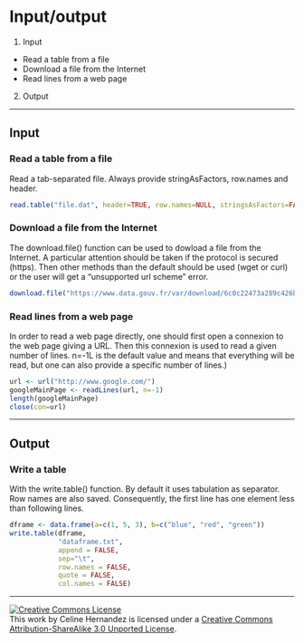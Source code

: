 Input/output
================================================================================

1. Input
 * Read a table from a file
 * Download a file from the Internet
 * Read lines from a web page
2. Output

--------------------------------------------------------------------------------

Input
--------------------------------------------------------------------------------

### Read a table from a file

Read a tab-separated file. Always provide stringAsFactors, row.names and header.

```r
read.table("file.dat", header=TRUE, row.names=NULL, stringsAsFactors=FALSE)
```


### Download a file from the Internet

The download.file() function can be used to dowload a file from the Internet. A particular attention should be taken if the protocol is secured (https). Then other methods than the default should be used (wget or curl) or the user will get a "unsupported url scheme" error.

```r
download.file("https://www.data.gouv.fr/var/download/6c0c22473a289c426bca9aecb9b6e21c.zip", destfile="~/produitsBiocides2011.csv", method="wget")
```

### Read lines from a web page

In order to read a web page directly, one should first open a connexion to the web page giving a URL. Then this connexion is used to read a given number of lines. n=-1L is the default value and means that everything will be read, but one can also provide a specific number of lines.)

```r
url <- url("http://www.google.com/")
googleMainPage <- readLines(url, n=-1)
length(googleMainPage)
close(con=url)
```

--------------------------------------------------------------------------------


Output
--------------------------------------------------------------------------------

### Write a table

With the write.table() function. By default it uses tabulation as separator. 
Row names are also saved. Consequently, the first line has one element less than following lines.

```r
dframe <- data.frame(a=c(1, 5, 3), b=c("blue", "red", "green"))
write.table(dframe, 
            "dataframe.txt", 
            append = FALSE, 
            sep="\t", 
            row.names = FALSE, 
            quote = FALSE, 
            col.names = FALSE)
```


--------------------------------------------------------------------------------

<a rel="license" href="http://creativecommons.org/licenses/by-sa/3.0/deed.en_US"><img alt="Creative Commons License" style="border-width:0" src="http://i.creativecommons.org/l/by-sa/3.0/80x15.png" /></a><br />This work by <span xmlns:cc="http://creativecommons.org/ns#" property="cc:attributionName">Celine Hernandez</span> is licensed under a <a rel="license" href="http://creativecommons.org/licenses/by-sa/3.0/deed.en_US">Creative Commons Attribution-ShareAlike 3.0 Unported License</a>.